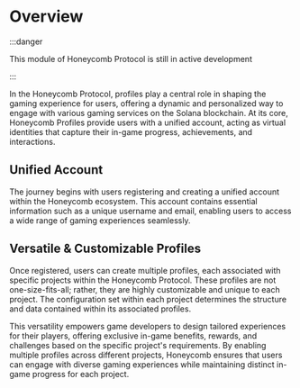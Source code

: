 # Overview

:::danger

This module of Honeycomb Protocol is still in active development

:::

In the Honeycomb Protocol, profiles play a central role in shaping the gaming experience for users, offering a dynamic and personalized way to engage with various gaming services on the Solana blockchain. At its core, Honeycomb Profiles provide users with a unified account, acting as virtual identities that capture their in-game progress, achievements, and interactions.

## Unified Account

The journey begins with users registering and creating a unified account within the Honeycomb ecosystem. This account contains essential information such as a unique username and email, enabling users to access a wide range of gaming experiences seamlessly.

## Versatile & Customizable Profiles

Once registered, users can create multiple profiles, each associated with specific projects within the Honeycomb Protocol. These profiles are not one-size-fits-all; rather, they are highly customizable and unique to each project. The configuration set within each project determines the structure and data contained within its associated profiles.

This versatility empowers game developers to design tailored experiences for their players, offering exclusive in-game benefits, rewards, and challenges based on the specific project's requirements. By enabling multiple profiles across different projects, Honeycomb ensures that users can engage with diverse gaming experiences while maintaining distinct in-game progress for each project.
